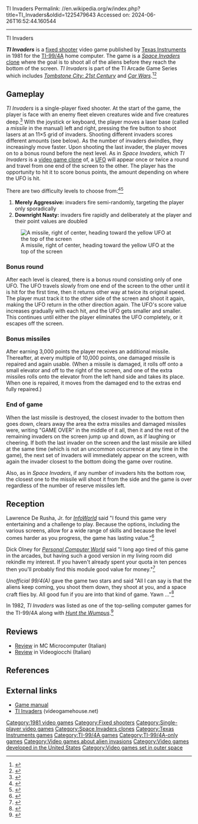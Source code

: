 TI Invaders
Permalink: //en.wikipedia.org/w/index.php?title=TI_Invaders&oldid=1225479643
Accessed on: 2024-06-26T16:52:44.160544



------
TI Invaders
{{Short description|1981 video game}}
{{Infobox video game
|title          =TI Invaders
|developer      =[[Texas Instruments]]
|publisher      =[[Texas Instruments]]
|released       =1981
|genre          =[[Fixed shooter]]
|modes          =[[Single-player video game|Single-player]]
|platforms      =[[TI-99/4A]]
|image = TI Invaders cover.jpg
|caption = 
|alt = 
}}

'''''TI Invaders''''' is a [[fixed shooter]] video game published by [[Texas Instruments]] in 1981 for the [[TI-99/4A]] home computer. The game is a ''[[Space Invaders]]'' [[video game clone|clone]] where the goal is to shoot all of the aliens before they reach the bottom of the screen. ''TI Invaders'' is part of the TI Arcade Game Series which includes ''[[Tombstone City: 21st Century]]'' and ''[[Car Wars (video game)|Car Wars]]''.<ref>{{cite web | title=Texas Instruments Users' Newsletter (March 1982) : Free Download, Borrow, and Streaming : Internet Archive | website=Internet Archive | date=2020-06-10 | url=https://archive.org/details/tiusers-newsletter-1982-03/page/n1/mode/2up | access-date=2021-04-14}}</ref><ref>{{cite web | title=Electronic Fun with Computer & Games - Vol 01 No 01 (1982-11)(Fun & Games Publishing)(US) : Free Download, Borrow, and Streaming : Internet Archive | website=Internet Archive | date=2020-06-10 | url=https://archive.org/details/Electronic_Fun_with_Computer_Games_Vol_01_No_01_1982-11_Fun_Games_Publishing_US/page/n79/mode/2up | access-date=2021-04-14}}</ref>

==Gameplay==
''TI Invaders'' is a single-player fixed shooter. At the start of the game, the player is face with an enemy fleet eleven creatures wide and five creatures deep.<ref>{{cite web | title=99'er Magazine (January, 1983) : Gary M. Kaplan : Free Download, Borrow, and Streaming : Internet Archive | website=Internet Archive | date=2020-06-10 | url=https://archive.org/details/99er8301/page/n25/mode/2up | access-date=2021-04-14}}</ref> With the joystick or keyboard, the player moves a laser base (called a ''missile'' in the manual) left and right, pressing the fire button to shoot lasers at an 11×5 grid of invaders. Shooting different invaders scores different amounts (see below). As the number of invaders dwindles, they increasingly move faster. Upon shooting the last invader, the player moves on to a bonus round before the next level. As in ''Space Invaders'', which ''TI Invaders'' is a [[video game clone]] of, a [[UFO]] will appear once or twice a round and travel from one end of the screen to the other. The player has the opportunity to hit it to score bonus points, the amount depending on where the UFO is hit.

There are two difficulty levels to choose from:<ref>{{cite web | title=Your Computer : Free Download, Borrow, and Streaming : Internet Archive | website=Internet Archive | date=2020-06-10 | url=https://archive.org/details/YourComputer_198205/page/n15/mode/2up | access-date=2021-04-14}}</ref><ref>{{Cite web|url=https://archive.org/details/retro_gamer/RetroGamer_117/page/60/mode/2up|title=Retro Gamer|via=Internet Archive}}</ref>
# '''Merely Aggressive:''' invaders fire semi-randomly, targeting the player only sporadically
# '''Downright Nasty:''' invaders fire rapidly and deliberately at the player and their point values are doubled

[[Image:Tiinvaders2.png|thumb|left|A missile, right of center, heading toward the yellow UFO at the top of the screen]]

===Bonus round===
After each level is cleared, there is a bonus round consisting only of one UFO. The UFO travels slowly from one end of the screen to the other until it is hit for the first time, then it returns other way at twice its original speed. The player must track it to the other side of the screen and shoot it again, making the UFO return in the other direction again. The UFO's score value increases gradually with each hit, and the UFO gets smaller and smaller. This continues until either the player eliminates the UFO completely, or it escapes off the screen.

===Bonus missiles===
After earning 3,000 points the player receives an additional missile. Thereafter, at every multiple of 10,000 points, one damaged missile is repaired and again usable. (When a missile is damaged, it rolls off onto a small elevator and off to the right of the screen, and one of the extra missiles rolls onto the elevator from the left hand side and takes its place. When one is repaired, it moves from the damaged end to the extras end fully repaired.)

===End of game===
When the last missile is destroyed, the closest invader to the bottom then goes down, clears away the area the extra missiles and damaged missiles were, writing "GAME OVER" in the middle of it all, then it and the rest of the remaining invaders on the screen jump up and down, as if laughing or cheering.  If both the last invader on the screen and the last missile are killed at the same time (which is not an uncommon occurrence at any time in the game), the next set of invaders will immediately appear on the screen, with again the invader closest to the bottom doing the game over routine.

Also, as in ''Space Invaders'', if any number of invaders hits the bottom row, the closest one to the missile will shoot it from the side and the game is over regardless of the number of reserve missiles left.

==Reception==
Lawrence De Rusha, Jr. for ''[[InfoWorld]]'' said "I found this game very entertaining and a challenge to play. Because the options, including the various screens, allow for a wide range of skills and because the level comes harder as you progress, the game has lasting value."<ref>{{Cite web|url=https://archive.org/details/bub_gb_azAEAAAAMBAJ/page/n33/mode/2up|title=InfoWorld|first=Inc|last=InfoWorld Media Group|date=April 26, 1982|publisher=InfoWorld Media Group, Inc.|via=Internet Archive}}</ref>

Dick Olney for ''[[Personal Computer World]]'' said "I long ago tired of this game in the arcades, but having such a good version in my living room did rekindle my interest. If you haven't already spent your quota in ten pences then you'll probably find this module good value for money."<ref>{{Cite web|url=https://archive.org/details/PersonalComputerWorld1982-03/page/104/mode/2up|title=Personal Computer World (1982-03)|date=March 2, 1982|via=Internet Archive}}</ref>

''Unofficial 99/4(A)'' gave the game two stars and said "All I can say is that the aliens keep coming, you shoot them down, they shoot at you, and a space craft flies by. All good fun if you are into that kind of game. Yawn ..."<ref>{{Cite web|url=https://archive.org/details/Un050683/page/n17/mode/2up|title=Un050683|via=Internet Archive}}</ref>

In 1982, ''TI Invaders'' was listed as one of the top-selling computer games for the TI-99/4A along with ''[[Hunt the Wumpus]]''.<ref name="Enterprise-1982">{{citation|title=Cash In On the Video Game Craze|work=[[Black Enterprise]]|date=December 1982|volume=12|issue=5|issn=0006-4165|pages=41–2|url=https://books.google.com/books?id=N6pacvfrf0wC&pg=PA41|accessdate=2011-05-01|last1=Earl g. Graves|first1=Ltd}}</ref>

==Reviews==
*[https://archive.org/details/MC_microcomputer-030/page/n35/mode/2up Review] in MC Microcomputer (Italian)
*[https://archive.org/details/Videogiochi_N.33-34/page/n29/mode/2up Review] in Videogiocchi (Italian)

==References==
{{reflist}}

==External links==
*[https://archive.org/details/tiinvadersmanual/page/n5/mode/2up Game manual]
* [http://www.videogamehouse.net/tiinvaders.html TI Invaders] (videogamehouse.net)
{{Space Invaders}}

[[Category:1981 video games]]
[[Category:Fixed shooters]]
[[Category:Single-player video games]]
[[Category:Space Invaders clones]]
[[Category:Texas Instruments games]]
[[Category:TI-99/4A games]]
[[Category:TI-99/4A-only games]]
[[Category:Video games about alien invasions]]
[[Category:Video games developed in the United States]]
[[Category:Video games set in outer space]]